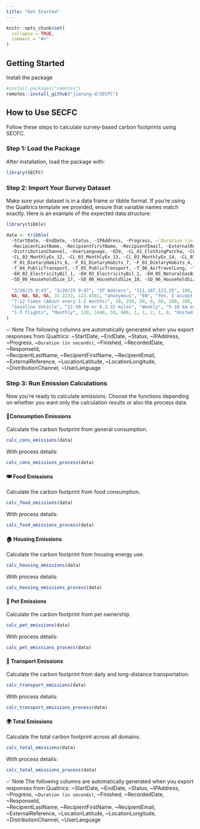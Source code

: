 ```yaml
---
title: "Get Started"
---
```


```r
knitr::opts_chunk$set(
  collapse = TRUE,
  comment = "#>"
)
```


## Getting Started

Install the package

```r
#install.packages("remotes")
remotes::install_github("jianing-d/SECFC")
```

## How to Use SECFC

Follow these steps to calculate survey-based carbon footprints using SECFC.

### Step 1: Load the Package
After installation, load the package with:
```r
library(SECFC)
```

### Step 2: Import Your Survey Dataset
Make sure your dataset is in a data frame or tibble format. If you're using the Qualtrics template we provided, ensure that variable names match exactly.
Here is an example of the expected data structure:
```r
library(tibble)

data <- tribble(
  ~StartDate, ~EndDate, ~Status, ~IPAddress, ~Progress, ~`Duration (in seconds)`, ~Finished, ~RecordedDate, ~ResponseId,
  ~RecipientLastName, ~RecipientFirstName, ~RecipientEmail, ~ExternalReference, ~LocationLatitude, ~LocationLongitude,
  ~DistributionChannel, ~UserLanguage, ~Q39, ~CL_01_ClothingPurcha, ~CL_03_MonthlyEx_9, ~CL_03_MonthlyEx_10, ~CL_03_MonthlyEx_11,
  ~CL_03_MonthlyEx_12, ~CL_03_MonthlyEx_13, ~CL_03_MonthlyEx_14, ~CL_03_MonthlyEx_15, ~F_01_DietaryHabits_5,
  ~F_01_DietaryHabits_6, ~F_01_DietaryHabits_7, ~F_01_DietaryHabits_4, ~T_01_CarUsage, ~T_02_CarType, ~T_03_CarDistance,
  ~T_04_PublicTransport, ~T_05_PublicTransport, ~T_06_AirTravelLong, ~T_07_AirTravelShort, ~T_08_LongDistanceTra,
  ~EH_02_ElectricityBil_1, ~EH_03_ElectricityBil_1, ~EH_05_NaturalGasBill_1, ~EH_06_NaturalGasBill_1, ~PETS_4, ~PETS_5,
  ~SD_06_HouseholdSize_17, ~SD_06_HouseholdSize_18, ~SD_06_HouseholdSize_19, ~SD_07_Country, ~SD_08_ZipCode,
  
  "3/20/25 9:43", "3/20/25 9:47", "IP Address", "111.187.123.25", 100, 240, TRUE, "3/20/25 9:47", "R_3lENNCNKNsOdbgd",
  NA, NA, NA, NA, 31.2222, 121.4581, "anonymous", "EN", "Yes, I accept to proceed to the study",
  "7-12 times (About every 1-2 months)", 30, 250, 50, 0, 50, 100, 200, 7, 3, 4, 6, "5-6 days",
  "Gasoline Vehicle", "11-50 km or 6.2-31 miles", "Weekly", "5-10 km or 3.1-6.2 miles", "1-3 flights",
  "1-3 flights", "Monthly", 120, 1440, 50, 600, 1, 1, 2, 1, 0, "United States", 10001
)
```

✅ Note
The following columns are automatically generated when you export responses from Qualtrics:
~StartDate, ~EndDate, ~Status, ~IPAddress, ~Progress, ~`Duration (in seconds)`, ~Finished, ~RecordedDate, ~ResponseId,  
~RecipientLastName, ~RecipientFirstName, ~RecipientEmail, ~ExternalReference, ~LocationLatitude, ~LocationLongitude,  
~DistributionChannel, ~UserLanguage

### Step 3: Run Emission Calculations
Now you're ready to calculate emissions. Choose the functions depending on whether you want only the calculation results or also the process data.

#### 🛒Consumption Emissions 
Calculate the carbon footprint from general consumption.
```r
calc_cons_emissions(data)
```
With process details:
```r
calc_cons_emissions_process(data)
```
#### 🍽 Food Emissions ️
Calculate the carbon footprint from food consumption.
```r
calc_food_emissions(data)
```
With process details:
```r
calc_food_emissions_process(data)
```
#### 🏠 Housing Emissions 
Calculate the carbon footprint from housing energy use.
```r
calc_housing_emissions(data)
```
With process details:
```r
calc_housing_emissions_process(data)
```
#### 🐶 Pet Emissions 
Calculate the carbon footprint from pet ownership.
```r
calc_pet_emissions(data)
```
With process details:
```r
calc_pet_emissions_process(data)
```
#### 🚗 Transport Emissions 
Calculate the carbon footprint from daily and long-distance transportation.
```r
calc_transport_emissions(data)
```
With process details:
```r
calc_transport_emissions_process(data)
```
#### 🌍 Total Emissions 
Calculate the total carbon footprint across all domains.
```r
calc_total_emissions(data)
```
With process details:
```r
calc_total_emissions_process(data)
```


✅ Note
The following columns are automatically generated when you export responses from Qualtrics:
~StartDate, ~EndDate, ~Status, ~IPAddress, ~Progress, ~`Duration (in seconds)`, ~Finished, ~RecordedDate, ~ResponseId,  
~RecipientLastName, ~RecipientFirstName, ~RecipientEmail, ~ExternalReference, ~LocationLatitude, ~LocationLongitude,  
~DistributionChannel, ~UserLanguage
